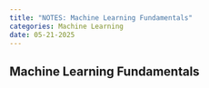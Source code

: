 ```yaml
---
title: "NOTES: Machine Learning Fundamentals"
categories: Machine Learning
date: 05-21-2025
---
```


## Machine Learning Fundamentals




